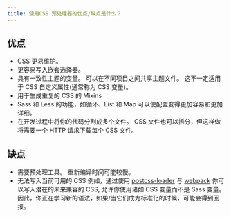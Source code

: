 ```yaml
---
title: 使用CSS 预处理器的优点/缺点是什么？
---
```


## 优点

- CSS 更易维护。
- 更容易写入嵌套选择器。
- 具有一致性主题的变量。 可以在不同项目之间共享主题文件。 这不一定适用于 CSS 自定义属性(通常称为 CSS 变量)。
- 用于生成重复的 CSS 的 Mixins
- Sass 和 Less 的功能，如循环、List 和 Map 可以使配置变得更加容易和更加详细。
- 在开发过程中将你的代码分割成多个文件。 CSS 文件也可以拆分，但这样做将需要一个 HTTP 请求下载每个 CSS 文件。

## 缺点

- 需要预处理工具。 重新编译时间可能较慢。
- 无法写入当前可用的 CSS 例如，通过使用 [postcss-loader](https://github.com/postcss/postcss-loader) 与 [webpack](https://github.com/postcss/postcss-loader) 你可以写入潜在的未来兼容的 CSS, 允许你使用诸如 CSS 变量而不是 Sass 变量。 因此，你正在学习新的语法，如果/当它们成为标准化的时候，可能会得到回报。
